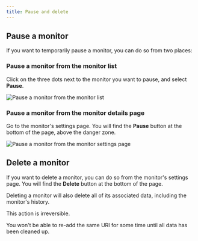 ```yaml
---
title: Pause and delete
---
```


## Pause a monitor

If you want to temporarily pause a monitor, you can do so from two places:

### Pause a monitor from the monitor list

Click on the three dots next to the monitor you want to pause, and select **Pause**.

<Frame>
  <img src="/images/monitor-list-pause.png" alt="Pause a monitor from the monitor list" width={200} height={200} />
</Frame>

### Pause a monitor from the monitor details page

Go to the monitor's settings page. You will find the **Pause** button at the bottom of the page, above the danger zone.

<Frame>
  <img src="/images/monitor-settings-pause.png" alt="Pause a monitor from the monitor settings page" width={400} height={200} />
</Frame>

## Delete a monitor

If you want to delete a monitor, you can do so from the monitor's settings page. You will find the **Delete** button at the bottom of the page.

Deleting a monitor will also delete all of its associated data, including the monitor's history.

This action is irreversible.

You won't be able to re-add the same URI for some time until all data has been cleaned up.
